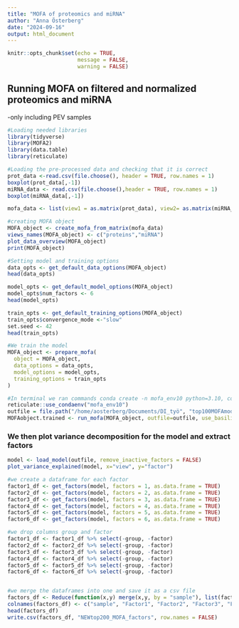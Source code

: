```yaml
---
title: "MOFA of proteomics and miRNA"
author: "Anna Österberg"
date: "2024-09-16"
output: html_document
---
```


```r
knitr::opts_chunk$set(echo = TRUE,
                      message = FALSE,
                      warning = FALSE)
```

## Running MOFA on filtered and normalized proteomics and miRNA 
-only including PEV samples 

```r
#Loading needed libraries
library(tidyverse)
library(MOFA2)
library(data.table)
library(reticulate)

#Loading the pre-processed data and checking that it is correct
prot_data <-read.csv(file.choose(), header = TRUE, row.names = 1)
boxplot(prot_data[,-1])
miRNA_data <- read.csv(file.choose(),header = TRUE, row.names = 1)
boxplot(miRNA_data[,-1])

mofa_data <- list(view1 = as.matrix(prot_data), view2= as.matrix(miRNA_data)) #creating a list of matrices of protein and miRNA data

#creating MOFA object
MOFA_object <- create_mofa_from_matrix(mofa_data)
views_names(MOFA_object) <- c("proteins","miRNA")
plot_data_overview(MOFA_object)
print(MOFA_object)

#Setting model and training options 
data_opts <- get_default_data_options(MOFA_object) 
head(data_opts)

model_opts <- get_default_model_options(MOFA_object)
model_opts$num_factors <- 6
head(model_opts)

train_opts <- get_default_training_options(MOFA_object)
train_opts$convergence_mode <-"slow"
set.seed <- 42
head(train_opts)

#We train the model 
MOFA_object <- prepare_mofa(
  object = MOFA_object,
  data_options = data_opts,
  model_options = model_opts,
  training_options = train_opts
)

#In terminal we ran commands conda create -n mofa_env10 python=3.10, conda activate mofa_env10 (you don't have to create a new environment each time, reticulate package downloaded does not seem to work with python 3.12 therefore we use python 3.10)
reticulate::use_condaenv("mofa_env10")
outfile = file.path("/home/aosterberg/Documents/DI_työ", "top100MOFAmodel.hdf5")
MOFAobject.trained <- run_mofa(MOFA_object, outfile=outfile, use_basilisk=FALSE)
```
### We then plot variance decomposition for the model and extract factors 

```r
model <- load_model(outfile, remove_inactive_factors = FALSE)
plot_variance_explained(model, x="view", y="factor")

#we create a dataframe for each factor 
factor1_df <- get_factors(model, factors = 1, as.data.frame = TRUE)
factor2_df <- get_factors(model, factors = 2, as.data.frame = TRUE)
factor3_df <- get_factors(model, factors = 3, as.data.frame = TRUE)
factor4_df <- get_factors(model, factors = 4, as.data.frame = TRUE)
factor5_df <- get_factors(model, factors = 5, as.data.frame = TRUE)
factor6_df <- get_factors(model, factors = 6, as.data.frame = TRUE)

#we drop columns group and factor 
factor1_df <- factor1_df %>% select(-group, -factor)
factor2_df <- factor2_df %>% select(-group, -factor)
factor3_df <- factor3_df %>% select(-group, -factor)
factor4_df <- factor4_df %>% select(-group, -factor)
factor5_df <- factor5_df %>% select(-group, -factor)
factor6_df <- factor6_df %>% select(-group, -factor)


#we merge the dataframes into one and save it as a csv file
factors_df <- Reduce(function(x,y) merge(x,y, by = "sample"), list(factor1_df, factor2_df, factor3_df, factor4_df, factor5_df, factor6_df))
colnames(factors_df) <- c("sample", "Factor1", "Factor2", "Factor3", "Factor4", "Factor5", "Factor6")
head(factors_df)
write.csv(factors_df, "NEWtop200_MOFA_factors", row.names = FALSE)
 
```



